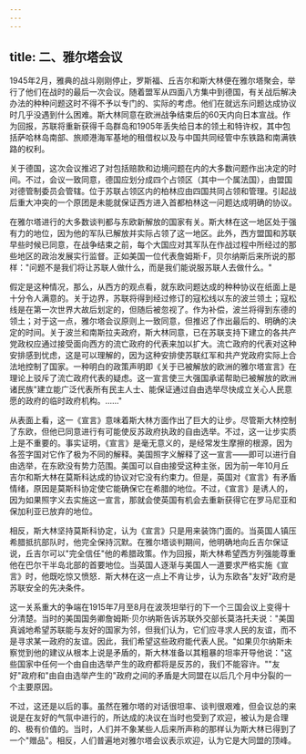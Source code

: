 ```yaml
---
---
---
```

title: 二、雅尔塔会议
---



1945年2月，雅典的战斗刚刚停止，罗斯福、丘吉尔和斯大林便在雅尔塔聚会，举行了他们在战时的最后一次会议。随着盟军从四面八方集中到德国，有关战后解决办法的种种问题这时不得不予以专门的、实际的考虑。他们在就远东问题达成协议时几乎没遇到什么困难。斯大林同意在欧洲战争结束后的60天内向日本宣战。作为回报，苏联将重新获得千岛群岛和1905年丢失给日本的领土和特许权，其中包括萨哈林岛南部、旅顺港海军基地的租借权以及与中国共同经管中东铁路和南满铁路的权利。

关于德国，这次会议推迟了对包括赔款和边境问题在内的大多数问题作出决定的时间。不过，会议一致同意，德国应划分成四个占领区（其中一个属法国），由盟国对德管制委员会管辖。位于苏联占领区内的柏林应由四国共同占领和管理。引起战后重大冲突的一个原团是未能就保证西方进入首都柏林这一问题达成明确的协议。

在雅尔塔进行的大多数谈判都与东欧新解放的国家有关。斯大林在这一地区处于强有力的地位，因为他的军队已解放并实际占领了这一地区。此外，西方盟国和苏联早些时候已同意，在战争结束之前，每个大国应对其军队在作战过程中所经过的那些地区的政治发展实行监督。正如美国一位代表詹姆斯·F，贝尔纳斯后来所说的那样："问题不是我们将让苏联人做什么，而是我们能说服苏联人去做什么。"

假定是这种情况，那么，从西方的观点看，就东欧问题达成的种种协议在纸面上是十分令人满意的。关于边界，苏联将得到经过修订的寇松线以东的波兰领土；寇松线是在第一次世界大故后划定的，但随后被忽视了。作为补偿，波兰将得到东德的领土；对于这一点，雅尔塔会议原则上一致同意，但推迟了作出最后的、明确的决定的时间。关于波兰和南斯拉夫政府，斯大林同意，已在苏联支持下建立的各共产党政权应通过接受面向西方的流亡政府的代表来加以扩大。流亡政府的代表对这种安排感到忧虑，这是可以理解的，因为这种安排使苏联红军和共产党政府实际上合法地控制了国家。一种明白的政策声明即《关于已被解放的欧洲的雅尔塔宣言》在理论上驳斥了流亡政府代表的疑虑。这一宣言使三大强国承诺帮助已被解放的欧洲诸民族"建立能广泛代表所有民主人士、能保证通过自由选举尽快成立关心人民意愿的政府的临时政府机构。……"

从表面上看，这一《宣言》意味着斯大林方面作出了巨大的让步。尽管斯大林控制了东欧，但他已同意进行有可能使反苏政府执政的自由选举。不过，这一让步实质上是不重要的。事实证明，《宣言》是毫无意义的，是经常发生摩擦的根源，因为各签字国对它作了极为不同的解释。美国照字义解释了这一宣言——即可以进行自由选举，在东欧没有势力范围。美国可以自由接受这种主张，因为前一年10月丘吉尔和斯大林在莫斯科达成的协议对它没有约束力。但是，英国对《宣言》有矛盾情绪，原因是莫斯科协定使它能确保它在希腊的地位。不过，《宣言》是诱人的，因为如果照字义去实施这一宣言，那就会使英国有机会去重新获得它在罗马尼亚和保加利亚已放弃的地位。

相反，斯大林坚持莫斯科协定，认为《宣言》只是用来装饰门面的。当英国人镇压希腊抵抗部队时，他完全保持沉默。在雅尔塔谈判期间，他明确地向丘吉尔保证说，丘吉尔可以"完全信任"他的希腊政策。作为回报，斯大林希望西方列强能尊重他在巴尔干半岛北部的首要地位。当英国人逐渐与美国人一道要求严格实施《宣言》时，他既吃惊又愤怒．斯大林在这一点上不肯让步，认为东欧各"友好"政府是苏联安全的先决条件。

这一关系重大的争端在1915年7月至8月在波茨坦举行的下一个三国会议上变得十分清楚。当时的美国国务卿詹姆斯·贝尔纳斯告诉苏联外交部长莫洛托夫说："美国真诚地希望苏联能与友好的国家为邻，但我们认为，它们应寻求人民的友谊，而不是寻求某一政府的友谊。因此，我们希望这些政府能代表人民。"如果贝尔纳斯未察觉到他的建议从根本上说是矛盾的，斯大林准备以其粗暴的坦率开导他说："这些国家中任何一个由自由选举产生的政府都将是反苏的，我们不能容许。""友好"政府和"由自由选举产生的"政府之间的矛盾是大同盟在以后几个月中分裂的一个主要原因。

不过，这还是以后的事。虽然在雅尔塔的对话很坦率、谈判很艰难，但会议总的来说是在友好的气氛中进行的，所达成的决议在当时也受到了欢迎，被认为是合理的、极有价值的。当时，人们并不象某些人后来所声称的那样认为斯大林已得到了一个"赠品"。相反，人们普遍地对雅尔塔会议表示欢迎，认为它是大同盟的顶峰。